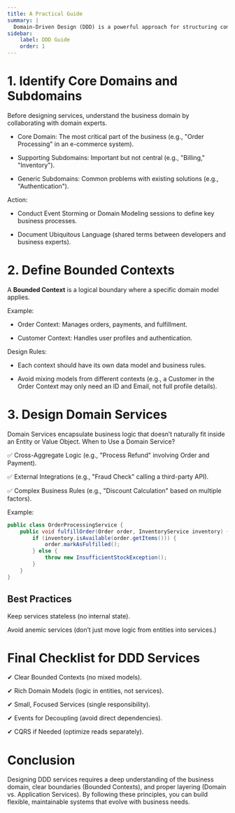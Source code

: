 ```yaml
---
title: A Practical Guide
summary: |
  Domain-Driven Design (DDD) is a powerful approach for structuring complex business logic into well-defined services. When designing DDD services, the goal is to align software architecture with business domains, ensuring clarity, maintainability, and scalability. Below is a step-by-step guide to designing effective DDD services.
sidebar:
    label: DDD Guide
    order: 1
---
```


# 1. Identify Core Domains and Subdomains

Before designing services, understand the business domain by collaborating with domain experts.

* Core Domain: The most critical part of the business (e.g., "Order Processing" in an e-commerce system).

* Supporting Subdomains: Important but not central (e.g., "Billing," "Inventory").

* Generic Subdomains: Common problems with existing solutions (e.g., "Authentication").

Action:

* Conduct Event Storming or Domain Modeling sessions to define key business processes.

* Document Ubiquitous Language (shared terms between developers and business experts).

# 2. Define Bounded Contexts

A **Bounded Context** is a logical boundary where a specific domain model applies.

Example:

* Order Context: Manages orders, payments, and fulfillment.

* Customer Context: Handles user profiles and authentication.

Design Rules:

* Each context should have its own data model and business rules.

* Avoid mixing models from different contexts (e.g., a Customer in the Order Context may only need an ID and Email, not full profile details).

# 3. Design Domain Services

Domain Services encapsulate business logic that doesn’t naturally fit inside an Entity or Value Object.
When to Use a Domain Service?

✅ Cross-Aggregate Logic (e.g., "Process Refund" involving Order and Payment).

✅ External Integrations (e.g., "Fraud Check" calling a third-party API).

✅ Complex Business Rules (e.g., "Discount Calculation" based on multiple factors).

Example:

```java
public class OrderProcessingService {  
    public void fulfillOrder(Order order, InventoryService inventory) {  
        if (inventory.isAvailable(order.getItems())) {  
            order.markAsFulfilled();  
        } else {  
            throw new InsufficientStockException();  
        }
    }
}
```

## Best Practices

Keep services stateless (no internal state).

Avoid anemic services (don’t just move logic from entities into services.)

# Final Checklist for DDD Services

✔ Clear Bounded Contexts (no mixed models).

✔ Rich Domain Models (logic in entities, not services).

✔ Small, Focused Services (single responsibility).

✔ Events for Decoupling (avoid direct dependencies).

✔ CQRS if Needed (optimize reads separately).

# Conclusion

Designing DDD services requires a deep understanding of the business domain, clear boundaries (Bounded Contexts), and proper layering (Domain vs. Application Services). By following these principles, you can build flexible, maintainable systems that evolve with business needs.
